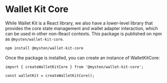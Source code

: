 # Wallet Kit Core

While Wallet Kit is a React library, we also have a lower-level library that provides the core state
management and wallet adapter interaction, which can be used in other non-React contexts. This
package is published on npm as `@mysten/wallet-kit-core`.

```bash
npm install @mysten/wallet-kit-core
```

Once the package is installed, you can create an instance of WalletKitCore:

```tsx
import { createWalletKitCore } from '@mysten/wallet-kit-core';

const walletKit = createWalletKitCore();
```
